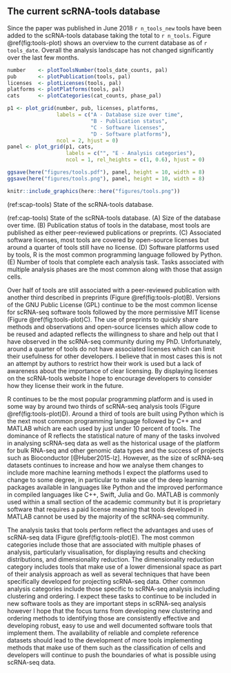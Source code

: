 ## The current scRNA-tools database {#tools-current}

Since the paper was published in June 2018 `r n_tools_new` tools have been
added to the scRNA-tools database taking the total to `r n_tools`. Figure
\@ref(fig:tools-plot) shows an overview to the current database as of
`r tools_date`. Overall the analysis landscape has not changed significantly 
over the last few months.

```r
number    <- plotToolsNumber(tools_date_counts, pal)
pub       <- plotPublication(tools, pal)
licenses  <- plotLicenses(tools, pal)
platforms <- plotPlatforms(tools, pal)
cats      <- plotCategories(cat_counts, phase_pal)

p1 <- plot_grid(number, pub, licenses, platforms,
                labels = c("A - Database size over time",
                           "B - Publication status",
                           "C - Software licenses",
                           "D - Software platforms"),
                ncol = 2, hjust = 0)
panel <- plot_grid(p1, cats,
                   labels = c("", "E - Analysis categories"),
                   ncol = 1, rel_heights = c(1, 0.6), hjust = 0)

ggsave(here("figures/tools.pdf"), panel, height = 10, width = 8)
ggsave(here("figures/tools.png"), panel, height = 10, width = 8)

knitr::include_graphics(here::here("figures/tools.png"))
```

(ref:scap-tools) State of the scRNA-tools database.

(ref:cap-tools) State of the scRNA-tools database. (A) Size of the database over time. (B) Publication status of tools in the database, most tools are published as either peer-reviewed publications or preprints. (C) Associated software licenses, most tools are covered by open-source licenses but around a quarter of tools still have no license. (D) Software platforms used by tools, R is the most common programming language followed by Python. (E) Number of tools that complete each analysis task. Tasks associated with multiple analysis phases are the most common along with those that assign cells.

Over half of tools are still associated with a peer-reviewed publication with
another third described in preprints (Figure \@ref(fig:tools-plot)B). Versions
of the GNU Public License (GPL) continue to be the most common license for
scRNA-seq software tools followed by the more permissive MIT license (Figure
\@ref(fig:tools-plot)C). The use of preprints to quickly share methods and
observations and open-source licenses which allow code to be reused and adapted
reflects the willingness to share and help out that I have observed in the
scRNA-seq community during my PhD. Unfortunately, around a quarter of tools do
not have associated licenses which can limit their usefulness for other
developers. I believe that in most cases this is not an attempt by authors to
restrict how their work is used but a lack of awareness about the importance of
clear licensing. By displaying licenses on the scRNA-tools website I hope to
encourage developers to consider how they license their work in the future.

R continues to be the most popular programming platform and is used in some way
by around two thirds of scRNA-seq analysis tools (Figure
\@ref(fig:tools-plot)D). Around a third of tools are built using Python which
is the next most common programming language followed by C++ and MATLAB which
are each used by just under 10 percent of tools. The dominance of R reflects
the statistical nature of many of the tasks involved in analysing scRNA-seq
data as well as the historical usage of the platform for bulk RNA-seq and other
genomic data types and the success of projects such as Bioconductor
[@Huber2015-lz]. However, as the size of scRNA-seq datasets continues to
increase and how we analyse them changes to include more machine learning
methods I expect the platforms used to change to some degree, in particular to
make use of the deep learning packages available in languages like Python and
the improved performance in compiled languages like C++, Swift, Julia and Go.
MATLAB is commonly used within a small section of the academic community but it
is proprietary software that requires a paid license meaning that tools
developed in MATLAB cannot be used by the majority of the scRNA-seq community.

The analysis tasks that tools perform reflect the advantages and uses of
scRNA-seq data (Figure \@ref(fig:tools-plot)E). The most common categories
include those that are associated with multiple phases of analysis,
particularly visualisation, for displaying results and checking distributions,
and dimensionality reduction. The dimensionality reduction category includes
tools that make use of a lower dimensional space as part of their analysis
approach as well as several techniques that have been specifically developed
for projecting scRNA-seq data. Other common analysis categories include those
specific to scRNA-seq analysis including clustering and ordering. I expect
these tasks to continue to be included in new software tools as they are
important steps in scRNA-seq analysis however I hope that the focus turns from
developing new clustering and ordering methods to identifying those are
consistently effective and developing robust, easy to use and well documented
software tools that implement them. The availability of reliable and complete
reference datasets should lead to the development of more tools implementing
methods that make use of them such as the classification of cells and
developers will continue to push the boundaries of what is possible using
scRNA-seq data.
